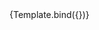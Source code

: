 

<Meta title="Components/Textarea/Placeholder" component={VvTextarea} />

<Canvas>
	<Story
		name="Placeholder"
		args={{ name: 'textarea-placeholder', placeholder: 'Prova' }}>
		{Template.bind({})}
	</Story>
</Canvas>

